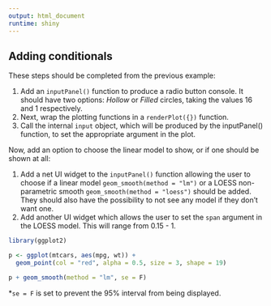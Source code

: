 ```yaml
---
output: html_document
runtime: shiny
---
```


## Adding conditionals

These steps should be completed from the previous example:

1. Add an `inputPanel()` function to produce a radio button console. It should have two options: *Hollow* or *Filled* circles, taking the values 16 and 1 respectively.
2. Next, wrap the plotting functions in a `renderPlot({})` function.
3. Call the internal `input` object, which will be produced by the inputPanel() function, to set the appropriate argument in the plot.

Now, add an option to choose the linear model to show, or if one should be shown at all:

1. Add a net UI widget to the `inputPanel()` function allowing the user to choose if a linear model `geom_smooth(method = "lm")` or a LOESS non-parametric smooth `geom_smooth(method = "loess")` should be added. They should also have the possibility to not see any model if they don't want one.
2. Add another UI widget which allows the user to set the `span` argument in the LOESS model. This will range from 0.15 - 1.


```r
library(ggplot2)

p <- ggplot(mtcars, aes(mpg, wt)) +
  geom_point(col = "red", alpha = 0.5, size = 3, shape = 19)

p + geom_smooth(method = "lm", se = F) 
```

*`se = F` is set to prevent the 95% interval from being displayed.

